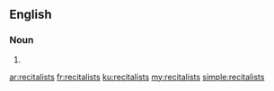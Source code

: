 ==English==

===Noun===
{{head|en|noun plural form}}

# {{plural of|recitalist|lang=en}}

[[ar:recitalists]]
[[fr:recitalists]]
[[ku:recitalists]]
[[my:recitalists]]
[[simple:recitalists]]